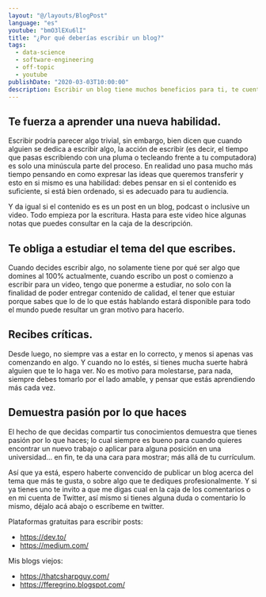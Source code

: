 ```yaml
---
layout: "@/layouts/BlogPost"
language: "es"
youtube: "bmO3lEXu6lI"
title: "¿Por qué deberías escribir un blog?"
tags: 
  - data-science
  - software-engineering
  - off-topic
  - youtube
publishDate: "2020-03-03T10:00:00"
description: Escribir un blog tiene muchos beneficios para ti, te cuento sobre algunos en este video.
---
```



## Te fuerza a aprender una nueva habilidad. 

Escribir podría parecer algo trivial, sin embargo, bien dicen que cuando alguien se dedica a escribir algo, la acción de escribir (es decir, el tiempo que pasas escribiendo con una pluma o tecleando frente a tu computadora) es solo una minúscula parte del proceso. En realidad uno pasa mucho más tiempo pensando en como expresar las ideas que queremos transferir y esto en si mismo es una habilidad: debes pensar en si el contenido es suficiente, si está bien ordenado,  si es adecuado para tu audiencia.

Y da igual si el contenido es es un post en un blog, podcast o inclusive un video. Todo empieza por la escritura. Hasta para este video hice algunas notas que puedes consultar en la caja de la descripción.

## Te obliga a estudiar el tema del que escribes.

Cuando decides escribir algo, no solamente tiene por qué ser algo que domines al 100% actualmente, cuando escribo un post o comienzo a escribir para un video, tengo que ponerme a estudiar, no solo con la finalidad de poder entregar contenido de calidad, el tener que estuiar porque sabes que lo de lo que estás hablando estará disponible para todo el mundo puede resultar un gran motivo para hacerlo.

## Recibes críticas.

Desde luego, no siempre vas a estar en lo correcto, y menos si apenas vas comenzando en algo. Y cuando no lo estés, si tienes mucha suerte habrá alguien que te lo haga ver. No es motivo para molestarse, para nada, siempre debes tomarlo por el lado amable, y pensar que estás aprendiendo más cada vez.

## Demuestra pasión por lo que haces

El hecho de que decidas compartir tus conocimientos demuestra que tienes pasión por lo que haces; lo cual siempre es bueno para cuando quieres encontrar un nuevo trabajo o aplicar para alguna posición en una universidad… en fin, te da una cara para mostrar; más allá de tu currículum.

Así que ya está, espero haberte convencido de publicar un blog acerca del tema que más te gusta, o sobre algo que te dediques profesionalmente. Y si ya tienes uno te invito a que me digas cual en la caja de los comentarios o en mi cuenta de Twitter, así mismo si tienes alguna duda o comentario lo mismo, déjalo acá abajo o escríbeme en twitter.

Plataformas gratuitas para escribir posts: 

 - <a href="https://dev.to/">https://dev.to/</a>
 - <a href="https://medium.com/">https://medium.com/</a>

Mis blogs viejos:

 - <a href="https://thatcsharpguy.com/">https://thatcsharpguy.com/</a>
 - <a href="https://fferegrino.blogspot.com/">https://fferegrino.blogspot.com/</a>
